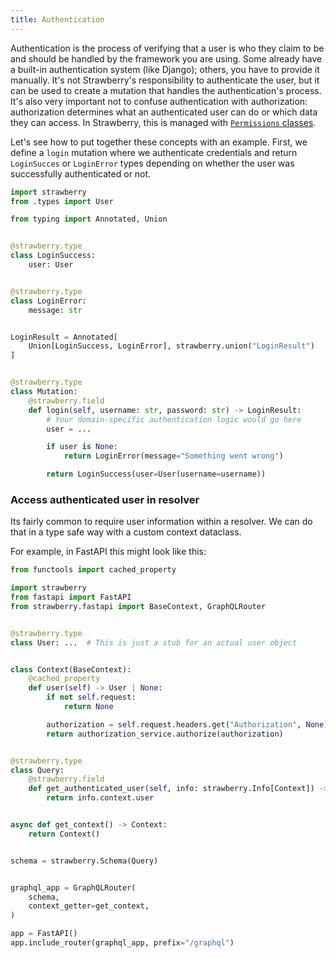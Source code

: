 ```yaml
---
title: Authentication
---
```



Authentication is the process of verifying that a user is who they claim to be
and should be handled by the framework you are using. Some already have a
built-in authentication system (like Django); others, you have to provide it
manually. It's not Strawberry's responsibility to authenticate the user, but it
can be used to create a mutation that handles the authentication's process. It's
also very important not to confuse authentication with authorization:
authorization determines what an authenticated user can do or which data they
can access. In Strawberry, this is managed with
[`Permissions` classes](./permissions.md).

Let's see how to put together these concepts with an example. First, we define a
`login` mutation where we authenticate credentials and return `LoginSucces` or
`LoginError` types depending on whether the user was successfully authenticated
or not.

```python
import strawberry
from .types import User

from typing import Annotated, Union


@strawberry.type
class LoginSuccess:
    user: User


@strawberry.type
class LoginError:
    message: str


LoginResult = Annotated[
    Union[LoginSuccess, LoginError], strawberry.union("LoginResult")
]


@strawberry.type
class Mutation:
    @strawberry.field
    def login(self, username: str, password: str) -> LoginResult:
        # Your domain-specific authentication logic would go here
        user = ...

        if user is None:
            return LoginError(message="Something went wrong")

        return LoginSuccess(user=User(username=username))
```

### Access authenticated user in resolver

Its fairly common to require user information within a resolver. We can do that
in a type safe way with a custom context dataclass.

For example, in FastAPI this might look like this:

```python
from functools import cached_property

import strawberry
from fastapi import FastAPI
from strawberry.fastapi import BaseContext, GraphQLRouter


@strawberry.type
class User: ...  # This is just a stub for an actual user object


class Context(BaseContext):
    @cached_property
    def user(self) -> User | None:
        if not self.request:
            return None

        authorization = self.request.headers.get("Authorization", None)
        return authorization_service.authorize(authorization)


@strawberry.type
class Query:
    @strawberry.field
    def get_authenticated_user(self, info: strawberry.Info[Context]) -> User | None:
        return info.context.user


async def get_context() -> Context:
    return Context()


schema = strawberry.Schema(Query)


graphql_app = GraphQLRouter(
    schema,
    context_getter=get_context,
)

app = FastAPI()
app.include_router(graphql_app, prefix="/graphql")
```
